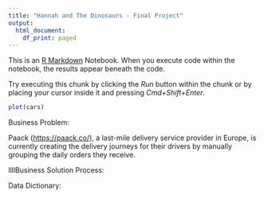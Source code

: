 ```yaml
---
title: "Hannah and The Dinosaurs - Final Project"
output:
  html_document:
    df_print: paged
---
```


This is an [R Markdown](http://rmarkdown.rstudio.com) Notebook. When you execute code within the notebook, the results appear beneath the code.

Try executing this chunk by clicking the *Run* button within the chunk or by placing your cursor inside it and pressing *Cmd+Shift+Enter*.

```r
plot(cars)
```

Business Problem:

Paack (<https://paack.co/>), a last-mile delivery service provider in Europe, is currently creating the delivery journeys for their drivers by manually grouping the daily orders they receive.

llllBusiness Solution Process:

Data Dictionary:
